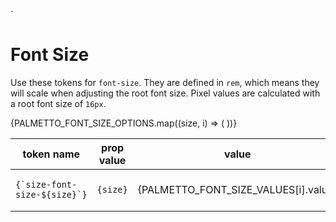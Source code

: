 
<Meta
  title="Design Tokens/Font Size"
/>`

# Font Size

Use these tokens for `font-size`. They are defined in `rem`, which means they will scale when adjusting the root font size. Pixel values are calculated with a root font size of `16px`.

<table>
<thead>
    <tr>
      <th>token name</th>
      <th>prop value</th>
      <th>value</th>
      <th>px</th>
      <th>notes</th>
    </tr>
  </thead>
  <tbody>
    {PALMETTO_FONT_SIZE_OPTIONS.map((size, i) => (
      <tr key={i}>
        <td><code>{`size-font-size-${size}`}</code></td>
        <td><code>{size}</code></td>
        <td>{PALMETTO_FONT_SIZE_VALUES[i].value}</td>
        <td>{size === 'base' ? '16' : PALMETTO_FONT_SIZE_VALUES[i].original.value * 16}</td>
        <td>{PALMETTO_FONT_SIZE_VALUES[i].original.comment}</td>
      </tr>
    ))}
  </tbody>
</table>
